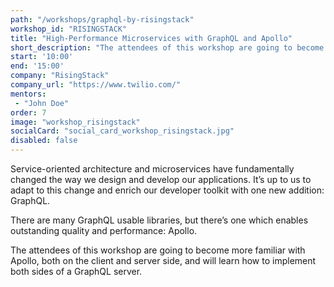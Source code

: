 ```yaml
---
path: "/workshops/graphql-by-risingstack"
workshop_id: "RISINGSTACK"
title: "High-Performance Microservices with GraphQL and Apollo"
short_description: "The attendees of this workshop are going to become more familiar with Apollo, both on the client and server side, and will learn how to implement both sides of a GraphQL server."
start: '10:00'
end: '15:00'
company: "RisingStack"
company_url: "https://www.twilio.com/"
mentors:
 - "John Doe"
order: 7
image: "workshop_risingstack"
socialCard: "social_card_workshop_risingstack.jpg"
disabled: false
---
```


Service-oriented architecture and microservices have fundamentally changed the way we design
and develop our applications. It’s up to us to adapt to this change and enrich our developer toolkit
with one new addition: GraphQL.

There are many GraphQL usable libraries, but there’s one which enables outstanding quality and performance: Apollo.

The attendees of this workshop are going to become more familiar with Apollo, both on the client
and server side, and will learn how to implement both sides of a GraphQL server.